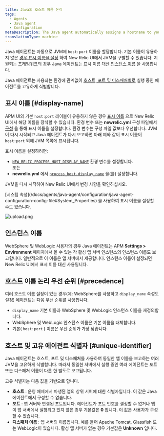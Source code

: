 ```yaml
---
title: Java의 호스트 이름 논리
tags:
  - Agents
  - Java agent
  - Configuration
metaDescription: The Java agent automatically assigns a hostname to your app. You can decorate this hostname with a display name in the New Relic UI.
translationType: machine
---
```



Java 에이전트는 자동으로 JVM에 `host:port` 이름을 할당합니다. 기본 이름이 유용하지 않은 [경우 표시 이름을 설정](#display-name) 하여 New Relic UI에서 JVM을 구별할 수 있습니다. 지원되는 프레임워크의 경우 Java 에이전트는 표시 이름 대신 [인스턴스 이름](#instance-names) 을 사용합니다.

Java 에이전트는 사용되는 환경에 관계없이 [호스트, 포트 및 디스패처별로](#unique-identifier) 실행 중인 에이전트를 고유하게 식별합니다.

## 표시 이름 [#display-name]

APM UI의 기본 `host:port` 레이블이 유용하지 않은 경우 [표시 이름](/docs/apm/new-relic-apm/maintenance/add-rename-remove-hosts#display_name) 으로 New Relic UI에서 해당 이름을 장식할 수 있습니다. 환경 변수 또는 **newrelic.yml** 구성 파일에서 [구성](/docs/agents/java-agent/configuration/java-agent-configuration-config-file) 을 통해 표시 이름을 설정합니다. 환경 변수는 구성 파일 값보다 우선합니다. JVM이 다시 시작되고 Java 에이전트가 다시 보고하면 아래 예와 같이 표시 이름이 `host:port` 외에 JVM 목록에 표시됩니다.

표시 이름을 설정하려면:

* [`NEW_RELIC_PROCESS_HOST_DISPLAY_NAME`](/docs/agents/java-agent/configuration/java-agent-configuration-config-file#NEW_RELIC_PROCESS_HOST_DISPLAY_NAME) 환경 변수를 설정합니다.  
  또는
* **newrelic.yml** 에서 [`process_host.display_name`](/docs/agents/java-agent/configuration/java-agent-configuration-config-file#display_name) 을(를) 설정합니다.

JVM을 다시 시작하여 New Relic UI에서 변경 사항을 확인하십시오.

<Callout variant="tip">
  [시스템 속성](/docs/agents/java-agent/configuration/java-agent-configuration-config-file#System_Properties) 을 사용하여 표시 이름을 설정할 수도 있습니다.
</Callout>

<img
  title="display_name example"
  alt="upload.png"
  src={apmJavaEditHostName}
/>

## 인스턴스 이름

WebSphere 및 WebLogic 사용자의 경우 Java 에이전트는 APM **Settings > Environment** 페이지에서 볼 수 있는 각 활성 앱 서버 인스턴스의 인스턴스 이름도 보고합니다. 일반적으로 이 이름은 앱 서버에서 제공합니다. 인스턴스 이름이 설정되면 New Relic UI에서 표시 이름 대신 사용됩니다.

## 호스트 이름 논리 우선 순위 [#precedence]

여러 호스트 이름 설정이 있는 경우(예: WebSphere를 사용하고 `display_name` 속성도 설정) 에이전트는 다음 우선 순위를 사용합니다.

* `display_name` 기본 이름과 WebSphere 및 WebLogic 인스턴스 이름을 재정의합니다.
* WebSphere 및 WebLogic 인스턴스 이름은 기본 이름을 대체합니다.
* 기본( `host:port` ) 이름은 우선 순위가 가장 낮습니다.

## 호스트 및 고유 에이전트 식별자 [#unique-identifier]

Java 에이전트는 호스트, 포트 및 디스패처를 사용하여 동일한 앱 이름을 보고하는 여러 JVM을 고유하게 식별합니다. 따라서 동일한 서버에서 실행 중인 여러 에이전트는 포트 또는 디스패처 이름이 다른 한 별도로 보고됩니다.

고유 식별자는 다음 값을 기반으로 합니다.

* **호스트** : 운영 체제에서 파생된 앱의 상위 서버에 대한 식별자입니다. 이 값은 Java 에이전트에서 구성할 수 없습니다.
* **포트** : 앱 서버와 연결된 포트입니다. 에이전트가 포트 번호를 결정할 수 없거나 앱이 앱 서버에서 실행되고 있지 않은 경우 기본값은 **0** 입니다. 이 값은 사용자가 구성할 수 있습니다.
* **디스패처 이름** : 앱 서버의 이름입니다. 예를 들어 Apache Tomcat, Glassfish 또는 WebLogic이 있습니다. 활성 앱 서버가 없는 경우 기본값은 **Unknown** 입니다.